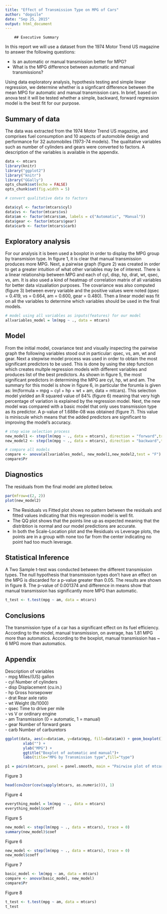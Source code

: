 ```yaml
---
title: "Effect of Transmission Type on MPG of Cars"
author: "dogvile"
date: "Sep 25, 2015"
output: html_document
---
```

        
        ## Executive Summary

In this report we will use a dataset from the 1974 Motor Trend US magazine to answer the following questions:

- Is an automatic or manual transmission better for MPG?  
- What is the MPG difference between automatic and manual transmissions?  

Using data exploratory analysis, hypothesis testing and simple linear regression, we determine whether is a signficant difference between the mean MPG for automatic and manual transmission cars. In brief, based on anova test it will be tested whether a simple, backward, forward regression model is the best fit for our purpose.        

## Summary of data
The data was extracted from the 1974 Motor Trend US magazine, and comprises fuel consumption and 10 aspects of automobile design and performance for 32 automobiles (1973-74 models). The qualitative variables such as number of cylinders and gears were converted to factors. A description of the variables is available in the appendix.

```r
data <- mtcars
library(knitr)
library("ggplot2")
library("knitr")
library("GGally")
opts_chunk$set(echo = FALSE)
opts_chunk$set(fig.width = 5)
```


```r
# convert qualitative data to factors

data$cyl <- factor(mtcars$cyl)
data$vs <- factor(mtcars$vs)
data$am <- factor(mtcars$am, labels = c("Automatic", "Manual"))
data$gear <- factor(mtcars$gear)
data$carb <- factor(mtcars$carb)
```


## Exploratory analysis
For our analysis it is been used a boxplot in order to display the MPG group by transmision type. 
In figure 1, it is clear that manual transmission produces more MPG. 
Next, a pairwise graph (figure 2) was created in order to get a greater intuition of what other variables may be of interest. There is a linear relationship between MPG and each of cyl, disp, hp, drat, wt, qsec, vs, am.
It is also used a kind of heatmap of correlation matrix of all variables for better data vizualiation purposes.
The covariance was also computed (figure 3) between every variable and the positive values were noted (qsec = 0.419, vs = 0.664, am = 0.600, gear = 0.480). Then a linear model was fit on all the variables to determine which variables should be used in the final models. 

```r
# model using all variables as inputs(features) for our model
allvariables_model = lm(mpg ~ ., data = mtcars)

```
## Model
From the initial model, covariance test and visually inspecting the pairwise graph the following variables stood out in particular: qsec, vs, am, wt and gear. Next a stepwise model process was used in order to obtain the most significant predictors to be used. This is done by using the step function which creates multple regression models with different variables and produces list of the best predictors. As shown in figure 5, the most significant predictors in determining the MPG are cyl, hp, wt and am. The summary for this model is show in figure 6, in particular the forumla is given as: lm(formula = mpg ~ cyl + hp + wt + am, data = mtcars). This selection model yielded an R squared value of 84% (figure 6) meaning that very high percentage of variation is explained by the regression model. Next, the new model was compared with a basic model that only uses transmission type as its predictor. A p-value of 1.688e-08 was obtained (figure 7). This value is miniscule which means that the added predictors are significant to improving the model's accuracy. 

```r
# step wise selection process
new_model1 <- step(lm(mpg ~ ., data = mtcars), direction = "forward",trace = 0)
new_model2 <- step(lm(mpg ~ ., data = mtcars), direction = "backward",trace = 0)
```

```r
# compare all models
compare <- anova(allvariables_model, new_model1,new_model2,test = "F")
compare$Pr
```

## Diagnostics
The residuals from the final model are plotted below.

```r
par(mfrow=c(2, 2))
plot(new_model2)
```

- The Residuals vs Fitted plot shows no pattern between the residuals and fitted values indicating that this regression model is well fit.  
- The QQ plot shows that the points line up as expected meaning that the distribtion is normal and our model predictions are accurate.  
- In both the Scale-Location plot and the Residuals vs Leverage plots, the points are in a group with none too far from the center indicating no point had too much leverage.

## Statistical Inference
A Two Sample t-test was conducted between the different transmission types. The null hypothesis that transmission types don't have an effect on the MPG is discarded for a p-value greater than 0.05. The results are shown in figure 8. The p-value of 0.001374 and difference in  means show that manual transmission has significantly more MPG than automatic.
```r
t_test <- t.test(mpg ~ am, data = mtcars)
```


## Conclusions
The transmission type of a car has a significant effect on its fuel efficiency. According to the model, manual transmission, on average, has 1.81 MPG more than automatics. According to the boxplot, manual transmission has ~ 6 MPG more than automatics.

## Appendix
Description of variables  
- mpg Miles/(US) gallon  
- cyl  Number of cylinders  
- disp        Displacement (cu.in.)  
- hp        Gross horsepower  
- drat        Rear axle ratio  
- wt	Weight (lb/1000)  
- qsec	Time to drive per mile  
- vs	V or ordinary engine  
- am	Transmission (0 = automatic, 1 = manual)  
- gear	Number of forward gears  
- carb	Number of carburetors  

```r

ggplot(data, aes(x=data$am, y=data$mpg, fill=data$am)) + geom_boxplot()+
        xlab("") +
        ylab("MPG") +
        ggtitle("Boxplot of automatic and manual")+
        labs(title="MPG by Transmission type",fill="type")

```

```r
p1 = pairs(mtcars, panel = panel.smooth, main = "Pairwise plot of mtcars data")
```

Figure 3
```r
head(cov2cor(cov(sapply(mtcars, as.numeric))), 1)
```
Figure 4
```r
everything_model = lm(mpg ~ ., data = mtcars)
everything_model$coeff
```
Figure 5
```r
new_model <- step(lm(mpg ~ ., data = mtcars), trace = 0)
summary(new_model)$coef
```
Figure 6
```r
new_model <- step(lm(mpg ~ ., data = mtcars), trace = 0)
new_model$coeff
```
Figure 7
```r
basic_model <- lm(mpg ~ am, data = mtcars)
compare <- anova(basic_model, new_model)
compare$Pr
```
Figure 8
```r
t_test <- t.test(mpg ~ am, data = mtcars)
t_test
```
